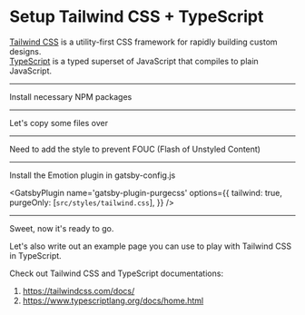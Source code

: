 # Setup Tailwind CSS + TypeScript

[Tailwind CSS](https://tailwindcss.com/) is a utility-first CSS framework for rapidly building custom designs.  
[TypeScript](https://www.typescriptlang.org/) is a typed superset of JavaScript that compiles to plain JavaScript.

---

Install necessary NPM packages

<NPMPackage name='@fullhuman/postcss-purgecss' />
<NPMPackage name='gatsby-plugin-postcss' />
<NPMPackage name='postcss-preset-env' />
<NPMPackage name='npm-run-all' />
<NPMPackage name='cross-env' />
<NPMPackage name='cssnano' />
<NPMPackage name='purgecss' />
<NPMPackage name='tailwindcss' />

---

Let's copy some files over

<File
  path='tailwind.config.js'
  content='https://raw.githubusercontent.com/gatsbyjs-contrib/recipes/master/tailwind/recipe/tailwind.config.js'
/>
<File
  path='postcss.config.js'
  content='https://raw.githubusercontent.com/gatsbyjs-contrib/recipes/master/tailwind/recipe/postcss.config.js'
/>
<File
  path='src/styles/tailwind.css'
  content='https://raw.githubusercontent.com/gatsbyjs-contrib/recipes/master/tailwind/recipe/tailwind.css'
/>

---

Need to add the style to prevent FOUC (Flash of Unstyled Content)

<File
  path='gatsby-browser.js'
  content='https://raw.githubusercontent.com/gatsbyjs-contrib/recipes/master/tailwind/recipe/gatsby-browser.js'
/>

---

Install the Emotion plugin in gatsby-config.js

<GatsbyPlugin name='gatsby-plugin-postcss' />

<GatsbyPlugin
  name='gatsby-plugin-purgecss'
  options={{
    tailwind: true,
    purgeOnly: [`src/styles/tailwind.css`],
  }}
/>

---

Sweet, now it's ready to go.

Let's also write out an example page you can use to play with Tailwind CSS in TypeScript.

Check out Tailwind CSS and TypeScript documentations:

1. https://tailwindcss.com/docs/
2. https://www.typescriptlang.org/docs/home.html

